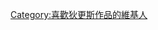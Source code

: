 {{Userbox
  |border-c = #000000
  |border-s = 1
  |id-c     = #FFFFFF
  |id-s     = 12
  |id-fc    = #000000
  |info-c   = #ffffff
  |info-s   = 10
  |info-fc  = #000000
  |id       = [[File:Charles Dickens 3.jpg|50px]]
  |info     = 這個用戶喜歡'''[[狄更斯]]'''的作品。
}}

[[Category:喜歡狄更斯作品的維基人]]